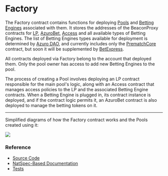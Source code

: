 
# Factory

The Factory contract contains functions for deploying [Pools](/concepts/protocol/pools) and
[Betting Engines](/concepts/protocol/betting-engines) associated with them. It stores the addresses of the BeaconProxy
contracts for [LP](/contracts/lp), [AzuroBet](/contracts/azuro-bet), [Access](/contracts/access) and all available types
of Betting Engines. The list of Betting Engines types available for deployment is determined by [Azuro DAO](/concepts/governance/overview),
and currently includes only the [PrematchCore](/contracts/prematch-core) contract, but soon it will be supplemented
by [BetExpress](/contracts/bet-express).

<Callout type="info">
  All contracts deployed via Factory belong to the account that deployed them. Only the pool owner has access to add
  new Betting Engines to the pool.
</Callout>

The process of creating a Pool involves deploying an LP contract responsible for the main pool's logic, along with an
Access contract that manages access policies to the LP and the associated Betting Engine contracts. When a Betting Engine
is plugged in, its contract instance is deployed, and if the contract logic permits it, an AzuroBet contract is
also deployed to manage the betting tokens on it.

---

Simplified diagrams of how the Factory contract works and the Pools created using it:

<Image
  src="/images/contracts/factory/diagram-1.png"
  width={3534}
  height={2375}
/>


### Reference

- [Source Code](https://github.com/Azuro-protocol/Azuro-v2-public/blob/main/contracts/Factory.sol)
- [NatSpec-Based Documentation](https://azuro-protocol.github.io/Azuro-v2-public/#/contracts/Factory.sol:Factory)
- [Tests](https://github.com/Azuro-protocol/Azuro-v2-public/blob/main/test/factory-test.js)

